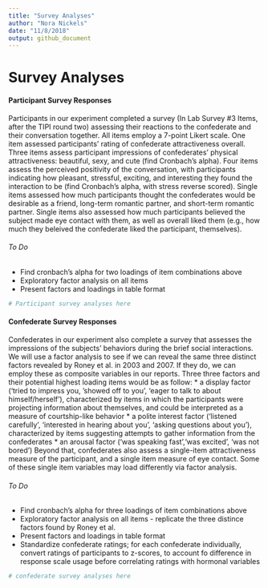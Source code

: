 ```yaml
---
title: "Survey Analyses"
author: "Nora Nickels"
date: "11/8/2018"
output: github_document
---
```


# Survey Analyses

#### Participant Survey Responses

Participants in our experiment completed a survey (In Lab Survey #3 Items, after the TIPI round two) assessing their reactions to the confederate and their conversation together. All items employ a 7-point Likert scale. One item assessed participants' rating of confederate attractiveness overall. Three items assess participant impressions of confederates' physical attractiveness: beautiful, sexy, and cute (find Cronbach's alpha). Four items assess the perceived positivity of the conversation, with participants indicating how pleasant, stressful, exciting, and interesting they found the interaction to be (find Cronbach's alpha, with stress reverse scored). Single items assessed how much participants thought the confederates would be desirable as a friend, long-term romantic partner, and short-term romantic partner. Single items also assessed how much participants believed the subject made eye contact with them, as well as overall liked them (e.g., how much they beleived the confederate liked the participant, themselves).

###### To Do

* Find cronbach's alpha for two loadings of item combinations above
* Exploratory factor analysis on all items
* Present factors and loadings in table format

```r

# Participant survey analyses here

```

#### Confederate Survey Responses

Confederates in our experiment also complete a survey that assesses the impressions of the subjects' behaviors during the brief social interactions. We will use a factor analysis to see if we can reveal the same three distinct factors revealed by Roney et al. in 2003 and 2007. If they do, we can employ these as composite variables in our reports. Three three factors and their potential highest loading items would be as follow: 
* a display factor ('tried to impress you, 'showed off to you', 'eager to talk to about himself/herself'), characterized by items in which the participants were projecting information about themselves, and could be interpreted as a measure of courtship-like behavior
* a polite interest factor ('listened carefully', 'interested in hearing about you', 'asking questions about you'), characterized by items suggesting attempts to gather information from the confederates
* an arousal factor ('was speaking fast','was excited', 'was not bored')
Beyond that, confederates also assess a single-item attractiveness measure of the participant, and a single item measure of eye contact. Some of these single item variables may load differently via factor analysis.

###### To Do

* Find cronbach's alpha for three loadings of item combinations above
* Exploratory factor analysis on all items - replicate the three distince factors found by Roney et al.
* Present factors and loadings in table format
* Standardize confederate ratings; for each confederate individually, convert ratings of participants to z-scores, to account fo difference in response scale usage before correlating ratings with hormonal variables

```r

# confederate survey analyses here

```


